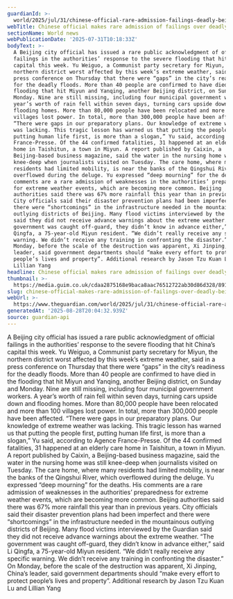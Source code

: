 ```yaml
---
guardianId: >-
  world/2025/jul/31/chinese-official-rare-admission-failings-deadly-beijing-floods
webTitle: Chinese official makes rare admission of failings over deadly Beijing floods
sectionName: World news
webPublicationDate: '2025-07-31T10:18:33Z'
bodyText: >-
  A Beijing city official has issued a rare public acknowledgment of official
  failings in the authorities’ response to the severe flooding that hit China’s
  capital this week. Yu Weiguo, a Communist party secretary for Miyun, the
  northern district worst affected by this week’s extreme weather, said in a
  press conference on Thursday that there were “gaps” in the city’s readiness
  for the deadly floods. More than 40 people are confirmed to have died in the
  flooding that hit Miyun and Yanqing, another Beijing district, on Sunday and
  Monday. Nine are still missing, including four municipal government workers. A
  year’s worth of rain fell within seven days, turning cars upside down and
  flooding homes. More than 80,000 people have been relocated and more than 100
  villages lost power. In total, more than 300,000 people have been affected.
  “There were gaps in our preparatory plans. Our knowledge of extreme weather
  was lacking. This tragic lesson has warned us that putting the people first,
  putting human life first, is more than a slogan,” Yu said, according to Agence
  France-Presse. Of the 44 confirmed fatalities, 31 happened at an elderly care
  home in Taishitun, a town in Miyun. A report published by Caixin, a
  Beijing-based business magazine, said the water in the nursing home was still
  knee-deep when journalists visited on Tuesday. The care home, where many
  residents had limited mobility, is near the banks of the Qingshui River, which
  overflowed during the deluge. Yu expressed “deep mourning” for the deaths. His
  comments are a rare admission of weaknesses in the authorities’ preparedness
  for extreme weather events, which are becoming more common. Beijing
  authorities said there was 67% more rainfall this year than in previous years.
  City officials said their disaster prevention plans had been imperfect and
  there were “shortcomings” in the infrastructure needed in the mountainous
  outlying districts of Beijing. Many flood victims interviewed by the Guardian
  said they did not receive advance warnings about the extreme weather. “The
  government was caught off-guard, they didn’t know in advance either,” said Li
  Qingfa, a 75-year-old Miyun resident. “We didn’t really receive any specific
  warning. We didn’t receive any training in confronting the disaster.” On
  Monday, before the scale of the destruction was apparent, Xi Jinping, China’s
  leader, said government departments should “make every effort to protect
  people’s lives and property”. Additional research by Jason Tzu Kuan Lu and
  Lillian Yang
headline: Chinese official makes rare admission of failings over deadly Beijing floods
thumbnail: >-
  https://media.guim.co.uk/cdaa2875168e9baca8aac76512722ab30d86d328/891_0_4896_3916/500.jpg
slug: chinese-official-makes-rare-admission-of-failings-over-deadly-beijing-floods
webUrl: >-
  https://www.theguardian.com/world/2025/jul/31/chinese-official-rare-admission-failings-deadly-beijing-floods
generatedAt: '2025-08-28T20:04:32.939Z'
source: guardian-api
---
```

A Beijing city official has issued a rare public acknowledgment of official failings in the authorities’ response to the severe flooding that hit China’s capital this week. Yu Weiguo, a Communist party secretary for Miyun, the northern district worst affected by this week’s extreme weather, said in a press conference on Thursday that there were “gaps” in the city’s readiness for the deadly floods. More than 40 people are confirmed to have died in the flooding that hit Miyun and Yanqing, another Beijing district, on Sunday and Monday. Nine are still missing, including four municipal government workers. A year’s worth of rain fell within seven days, turning cars upside down and flooding homes. More than 80,000 people have been relocated and more than 100 villages lost power. In total, more than 300,000 people have been affected. “There were gaps in our preparatory plans. Our knowledge of extreme weather was lacking. This tragic lesson has warned us that putting the people first, putting human life first, is more than a slogan,” Yu said, according to Agence France-Presse. Of the 44 confirmed fatalities, 31 happened at an elderly care home in Taishitun, a town in Miyun. A report published by Caixin, a Beijing-based business magazine, said the water in the nursing home was still knee-deep when journalists visited on Tuesday. The care home, where many residents had limited mobility, is near the banks of the Qingshui River, which overflowed during the deluge. Yu expressed “deep mourning” for the deaths. His comments are a rare admission of weaknesses in the authorities’ preparedness for extreme weather events, which are becoming more common. Beijing authorities said there was 67% more rainfall this year than in previous years. City officials said their disaster prevention plans had been imperfect and there were “shortcomings” in the infrastructure needed in the mountainous outlying districts of Beijing. Many flood victims interviewed by the Guardian said they did not receive advance warnings about the extreme weather. “The government was caught off-guard, they didn’t know in advance either,” said Li Qingfa, a 75-year-old Miyun resident. “We didn’t really receive any specific warning. We didn’t receive any training in confronting the disaster.” On Monday, before the scale of the destruction was apparent, Xi Jinping, China’s leader, said government departments should “make every effort to protect people’s lives and property”. Additional research by Jason Tzu Kuan Lu and Lillian Yang
